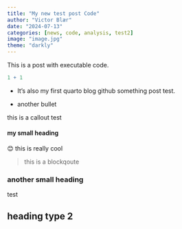```yaml
---
title: "My new test post Code"
author: "Victor Blær"
date: "2024-07-13"
categories: [news, code, analysis, test2]
image: "image.jpg"
theme: "darkly"
---
```


This is a post with executable code.

```r
1 + 1
```

-   It's also my first quarto blog github something post test.

-   another bullet

::: callout-note
this is a callout test
:::

#### my small heading

😊 this is really cool

> this is a blockqoute

### another small heading

test

## heading type 2
